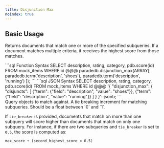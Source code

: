 ```yaml
---
title: Disjunction Max
noindex: true
---
```


## Basic Usage

Returns documents that match one or more of the specified subqueries. If a document matches multiple criteria, it receives the highest score from those matches.

<CodeGroup>
```sql Function Syntax
SELECT description, rating, category, pdb.score(id)
FROM mock_items
WHERE id @@@ paradedb.disjunction_max(ARRAY[
  paradedb.term('description', 'shoes'),
  paradedb.term('description', 'running')
]);
```
```sql JSON Syntax
SELECT description, rating, category, pdb.score(id)
FROM mock_items
WHERE id @@@
'{
    "disjunction_max": {
        "disjuncts": [
            {"term": {"field": "description", "value": "shoes"}},
            {"term": {"field": "description", "value": "running"}}
        ]
    }
}'::jsonb;
```
</CodeGroup>

<div className="mt-8" />

<ParamField body="disjuncts" required>
  Query objects to match against.
</ParamField>
<ParamField body="tie_breaker" default={0}>
  A tie breaking increment for matching subqueries. Should be a float between
  `0` and `1`.
</ParamField>

If `tie_breaker` is provided, documents that match on more than one subquery will score higher
than documents that match on only one subquery. For instance, if there are two subqueries and `tie_breaker` is set to
`0.5`, the score is computed as:

```
max_score + (second_highest_score × 0.5)
```
